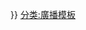 {{Navbox
|name = Radio in Kaohsiung-area
|title = [[高雄市|高雄]]、屏東的[[電台廣播|廣播]]
|group1style = background-color:Yellowgreen;
|group1 = FM
|list1  = 金台灣廣播電台 '''88.9''' &#124; [[好事聯播網|南方之音]] '''89.3''' &#124; 民生之聲 '''89.7''' &#124; [[HitFM聯播網|高屏廣播電台]] '''90.1'''<sup>註1</sup> &#124; [[微笑廣播網|下港之聲]] '''90.5''' &#124; [[微笑廣播網|潮州之聲]] '''90.9''' &#124; [[微笑廣播網|大武山廣播電台]] '''91.3''' &#124; 鄉土之聲 '''91.7''' &#124; 金聲廣播電台 '''92.1''' &#124; [[微笑廣播網|屏東之聲]] '''92.5''' &#124; [[警察廣播電台|警廣高雄台]] '''93.1''' &#124; [[高雄廣播電台]]（調頻台） '''94.3''' &#124; [[原住民族廣播電台]] '''96.1'''／'''96.3''' &#124; [[主人電台]] '''96.9''' &#124; [[城市廣播網|臺南知音]] '''97.1'''<sup>註2</sup> &#124; [[快樂聯播網|快樂廣播電台]] '''97.5''' &#124; [[好事聯播網|港都電台]] '''98.3''' &#124; [[A-Line Radio|青春電台]] '''98.7'''<sup>註2</sup> &#124; [[A-Line Radio|陽光廣播電台]] '''99.1''' &#124; [[國立教育廣播電臺]] （恆春） '''99.3''' &#124; [[KISS Radio|大眾廣播]]  '''99.9''' &#124; [[台北國際社區廣播電台]] '''100.7''' &#124; [[漢聲廣播電台]]（雲嘉南） '''101.3''' &#124; [[國立教育廣播電臺|教育廣播電臺]]（高雄） '''101.7''' &#124; 古都電台 '''102.5'''<sup>註2</sup> &#124; [[中廣流行網]]（臺南） '''103.1'''<sup>註3</sup> &#124; [[中廣流行網]]（高雄） '''103.3''' &#124; [[飛碟電台|南台灣之聲]]  '''103.9''' &#124; [[警察廣播電台|警廣]]高雄調頻轉播台（全國治安交通網） '''104.9''' &#124; [[講客廣播電臺]] '''105.9''' &#124; [[高屏溪廣播電台]] '''106.7''' &#124; [[漢聲廣播電台]]（高屏） '''107.3'''
|group2style = 
|group2 =AM
|list2  = [[漢聲廣播電台]]（臺南） '''693''' &#124; [[中廣新聞網]]（高雄） '''864''' &#124; [[正聲廣播電台]] '''1008''' &#124; [[高雄廣播電台]]（調幅台） '''1089''' &#124; [[中央廣播電臺]]華語網 '''1098'''<sup>註4</sup> &#124; [[中廣新聞網]]（臺南） '''1296''' &#124; <br/> [[漢聲廣播電台]]（高屏）'''1332'''  &#124; 金禧廣播電台 '''1368'''  

|belowstyle = text-align: left;
|below={{普通列表|
註1：因濁水溪廣播電台（FM 90.1）的訊號範圍包含台南市區，台南部分地區無法收聽到高屏廣播電台
註2：臺南地區電台，高雄部分區域可以接收到（主要是靠近臺南市的北高雄地區）
註3：雲林、嘉義可接收到
註4：播出時間為週一～五21:00至隔天01:05，週末21:00至隔天01:00
<div class{{=}}"center">[[Template:Radio_in_Big_Taipei-area|大臺北]] &#124; [[Template:Radio_in Hsinchu-Miaoli|竹苗]] &#124; [[Template:Radio in Taichung-area|中彰投・雲嘉]] &#124; '''高雄、屏東''' &#124; [[Template:Radio-eland|宜蘭]] &#124; [[Template:Radio in matsu|馬祖]]</div>}}
}}<noinclude>
[[分类:廣播模板]]
</noinclude>